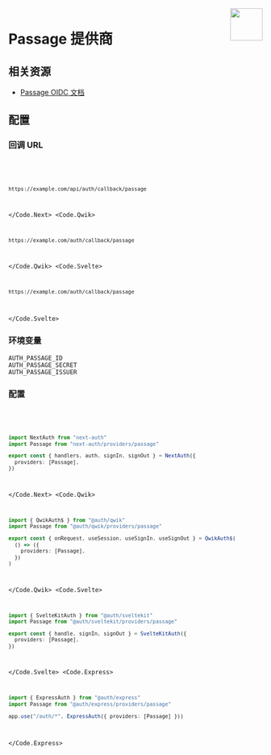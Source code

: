 
<img align="right" src="/img/providers/passage.svg" height="64" width="64" />

# Passage 提供商

## 相关资源

- [Passage OIDC 文档](https://docs.passage.id/hosted-login/oidc-client-configuration)

## 配置

### 回调 URL

<Code>
  <Code.Next>

```bash
https://example.com/api/auth/callback/passage
```

  </Code.Next>
  <Code.Qwik>

```bash
https://example.com/auth/callback/passage
```

  </Code.Qwik>
  <Code.Svelte>

```bash
https://example.com/auth/callback/passage
```

  </Code.Svelte>
</Code>

### 环境变量

```
AUTH_PASSAGE_ID
AUTH_PASSAGE_SECRET
AUTH_PASSAGE_ISSUER
```

### 配置

<Code>
  <Code.Next>

```ts filename="/auth.ts"
import NextAuth from "next-auth"
import Passage from "next-auth/providers/passage"

export const { handlers, auth, signIn, signOut } = NextAuth({
  providers: [Passage],
})
```

  </Code.Next>
  <Code.Qwik>
  
```ts filename="/src/routes/plugin@auth.ts"
import { QwikAuth$ } from "@auth/qwik"
import Passage from "@auth/qwik/providers/passage"

export const { onRequest, useSession, useSignIn, useSignOut } = QwikAuth$(
  () => ({
    providers: [Passage],
  })
)
```

  </Code.Qwik>
  <Code.Svelte>

```ts filename="/src/auth.ts"
import { SvelteKitAuth } from "@auth/sveltekit"
import Passage from "@auth/sveltekit/providers/passage"

export const { handle, signIn, signOut } = SvelteKitAuth({
  providers: [Passage],
})
```

  </Code.Svelte>
  <Code.Express>

```ts filename="/src/app.ts"
import { ExpressAuth } from "@auth/express"
import Passage from "@auth/express/providers/passage"

app.use("/auth/*", ExpressAuth({ providers: [Passage] }))
```

  </Code.Express>
</Code>
